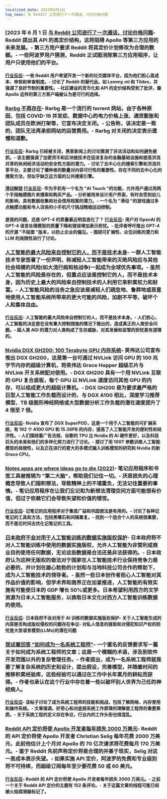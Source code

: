 ```yaml
---
localized_date: 2023年6月1日
top_news: 与 Reddit 公司进行了一次通话，讨论价格问题
---
```




<CallToAction />

<Steps>

### [2023 年 6 月 1 日 [与 Reddit 公司进行了一次通话，讨论价格问题](https://old.reddit.com/r/apolloapp/comments/13ws4w3/had_a_call_with_reddit_to_discuss_pricing_bad/)- Reddit 提出其 API 的高定价结构，这将阻碍 Apollo 等第三方应用的未来发展。- 第三方用户要求 Reddit 将其定价计划修改为合理的数额。- 一些阿波罗用户猜测，Reddit 正试图消除第三方应用程序，让用户只使用他们的平台。

#### [行业反应](http://news.ycombinator.com/item?id=36141083)- 一些 Reddit 用户希望开发一个新的社交媒体平台，因为他们担心高成本、审核和审查制度。- 讨论了 Reddit 的替代品，如 Lemmy.ml 和 Tildes，并强调了良好节制的重要性。- 社区建设的货币化和 API 的定价结构受到了批评，像 Apollo 这样的第三方客户端被认为是可行的选择。

### [Rarbg 不再存在](https://web.archive.org/web/20230531105653/https://rarbg.to/index80.php)- Rarbg 是一个流行的 torrent 网站，由于各种原因，包括 COVID-19 并发症、数据中心的电力价格上涨、通货膨胀和团队成员在欧洲打架等，它宣布决定关闭。- 公告称，该决定是一致的，团队无法再承担网站的运营费用。- Rarbg 对关闭的决定表示遗憾和道歉。

#### [行业反应](http://news.ycombinator.com/item?id=36136819)- Rarbg 已经被关闭，黑客新闻上的讨论猜测了非法活动和如何避免被抓。- 该主题强调了加密货币和区块链技术在促进复杂的金融基础设施和提高洪流共享的休闲经济活动的安全性方面的潜力。- 讨论了去中心化的搜索引擎和洪流共享平台，主要讨论了播种者的数量对内容可行性的重要性。存在不同的去中心化的搜索方法，但似乎缺乏这方面的公共搜索引擎。

#### [滑动解锁](https://cs.uwaterloo.ca/~csk/slide/) [行业反应](http://news.ycombinator.com/item?id=36138304)- 华为手机有一个名为 "AI Touch "的功能，允许用户通过用两个手指触摸图片来搜索和购买产品。- 分析被用来设计用户界面，有时会受到幼儿的影响，具有数据收集和社会信用档案的潜力。- 一个名为 "滑动 "的游戏通过多点触摸功能和令人沮丧的小手机尺寸挑战精细运动控制。

#### 是我的问题，还是 GPT-4 的质量最近明显恶化了？ [行业反应](http://news.ycombinator.com/item?id=36134249)- 用户对 OpenAI 的 GPT-4 语言处理模型的质量下降和错误增加表示担忧。- 批评者呼吁推出 GPT-4 的开源 "不结盟 "版本，以防止企业的偏见。- 围绕可扩展性、众包训练的潜力和 LLM 的局限性进行了讨论。

### [人工智能的最大风险来自控制它的人，而不是技术本身](https://aisnakeoil.substack.com/p/is-avoiding-extinction-from-ai-really)- 一群人工智能技术专家签署了一份声明，称减轻人工智能带来的灭绝风险应与其他社会规模的风险(如大流行病和核战争)一起成为全球优先事项。- 虽然人工智能的风险是存在的，但重点应该是控制它的人，而不是技术本身，因为历史上最大的风险来自控制技术的人利用它来积累权力和财富。- 人工智能风险的当务之急应该是减轻人们疏忽地、鲁莽地或恶意地使用人工智能系统所带来的更大可能的风险，加剧不平等，破坏个人和集体自由。

#### [行业反应](http://news.ycombinator.com/item?id=36139852)- 人工智能的最大风险来自控制它的人，而不是技术本身。- 人们担心，人工智能的决定是在没有重大控制措施的情况下做出的，造成真正的人类安全问题。- 超人类 AGI 的潜力对人类构成了生存威胁，对其发展和监管的担忧是有道理的。

### [Nvidia DGX GH200: 100 Terabyte GPU 内存系统](https://developer.nvidia.com/blog/announcing-nvidia-dgx-gh200-first-100-terabyte-gpu-memory-system/)- 英伟达公司宣布推出 DGX GH200，这是第一台可通过 NVLink 访问 GPU 的 100 兆字节内存的超级计算机，将英伟达 Grace Hopper 超级芯片与 NVLink 开关系统配对使用。- DGX GH200 具有一个用 NVLink 互联的 GPU 复合底板，每个 GPU 以 NVLink 速度访问其他 GPU 的内存，可以组成更大的超级计算机。- DGX GH200 是为要求最严格的巨型人工智能工作负载而设计的，与 DGX A100 相比，深度学习推荐模型、TB 级图形神经网络或大型数据分析工作负载的潜在速度提升了 4 倍至 7 倍。

#### [行业反应](http://news.ycombinator.com/item?id=36133226)- Nvidia 宣布了 DGX SuperPOD，这是一个用于人工智能的可扩展系统，有 192 个 A100 GPU 和 15.36PB 的内存，提高了人工智能开发的便利性和经济性。- 人们围绕着广告法规、谷歌的 TPU 比 Nvidia 的 AI 硬件更好，以及科技巨头的未来和他们的多样化努力进行了讨论。- 探讨了用 100T 参数训练人工智能模型的局限性，以及正在进行的更大的多模式输入训练模型的研究和 Nvidia 的新 Grace CPU。

### [Notes apps are where ideas go to die (2022)](https://www.reproof.app/blog/notes-apps-help-us-forget)- 笔记应用程序和书签工具被推销为 "第二大脑"，帮助我们记住一切。- 厌恶损失的心理概念导致人们囤积想法，导致精神上的不堪重负，无法记住重要的事情。- 笔记应用程序在让我们忘记和为新想法清理空间方面可能很有价值，但过于依赖它们会导致失望和价值的错觉。

#### [行业反应](http://news.ycombinator.com/item?id=36136179)- 记笔记的应用程序对于集思广益和巩固想法是有用的。- 讨论了各种记笔记的工具和方法，包括黑曜石和间隔重复。- 找到一个适合个人的系统很重要，而不是花时间去优化记笔记的工具。

### [日本政府不会对用于人工智能训练的数据实施版权保护](https://technomancers.ai/japan-goes-all-in-copyright-doesnt-apply-to-ai-training/)- 日本政府将不对人工智能训练中使用的数据实施版权，允许人工智能为非营利或商业目的使用任何数据，无论这些数据是合法还是非法获得的。- 日本政府认为这种无版权的做法对于国家在人工智能技术行业保持竞争力是必要的，并计划在雄心勃勃的计划和与当地科技公司合作的帮助下，成为人工智能技术的领导者。- 虽然一些日本创作者担心人工智能对其作品价值的影响，但学术界和商界正在加紧推进，人工智能的有效实施有可能使日本的 GDP 增长 50%或更多。日本希望利用西方的文学资源为日本人工智能服务，以换取日本文化对西方人工智能训练数据的使用。

#### [行业反应](http://news.ycombinator.com/item?id=36144241)- 日本政府不会对用于 AI 训练的数据实施版权保护- 关于人工智能生成的内容是否构成版权侵权的问题存在争议- 对私人信息的提取和对侵犯知识产权的担忧是大型语言模型(LLMs)的潜在问题

### [我试着回答 "如何成为一名系统工程师"](https://rachelbythebay.com/w/2023/05/30/eng/)- 一个匿名的反馈要求写一篇关于如何成为系统工程师的文章；这是一个模糊的术语，涉及到软件开发范围以外的复杂管理任务。- 作者提出，成为一名系统工程师就是要了解复杂系统的历史和设计，提出假设，完善模型，并随着时间的推移积累经验库，这些经验可以通过在工作中长年累月的耕耘而获得。- 作者也承认在这个行业中存在着一些以破坏别人世界为己任的神经病人。

#### [行业反应](http://news.ycombinator.com/item?id=36133263)- 该帖子讨论了成为系统工程师的技能和挑战，包括了解网络、内存使用和操作系统。- 文章强调，好奇心和对底层系统工作原理的理解是工程师的重要素质。- 关于系统工程的定义存在争议，行业内的工作头衔也很混乱。

### [Reddit API 定价将使 Apollo 开发者每年损失 2000 万美元](https://daringfireball.net/linked/2023/05/31/reddit-apollo-api-pricing)- Reddit 的 API 定价将使 Apollo 开发者 Christian Selig 每年花费 2000 万美元，此前他估计上个月对 Apollo 的 70 亿次请求将花费每月 170 万美元。- 鉴于 Reddit 先前声称定价将是合理的并基于现实，Selig 对这一高成本表示失望。- 如果实施 API 定价，阿波罗的免费和专业级别将不可持续，而超级订阅每年至少要花费 50 或 60 美元。

#### [行业反应](http://news.ycombinator.com/item?id=36142285)- Reddit 的 API 定价将使 Apollo 开发者每年损失 2000 万美元。- 之前一个关于 Reddit API 定价的主题有 152 条评论。- 关于这篇文章的线程可能已经被火焰探测器标记了。

  </Steps>
